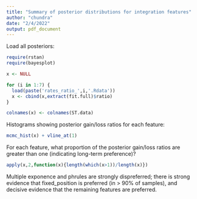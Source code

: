 ```yaml
---
title: "Summary of posterior distributions for integration features"
author: "chundra"
date: "2/4/2022"
output: pdf_document
---
```


Load all posteriors:

```r
require(rstan)
require(bayesplot)

x <- NULL

for (i in 1:7) {
  load(paste('rates_ratio_',i,'.Rdata'))
  x <- cbind(x,extract(fit.full)$ratio)
}

colnames(x) <- colnames(ST.data)
```

Histograms showing posterior gain/loss ratios for each feature:

```r
mcmc_hist(x) + vline_at(1)
```

For each feature, what proportion of the posterior gain/loss ratios are greater than one (indicating long-term preference)?

```r
apply(x,2,function(x){length(which(x>1))/length(x)})
```

Multiple exponence and phrules are strongly dispreferred; there is strong evidence that fixed_position is preferred (in > 90% of samples), and decisive evidence that the remaining features are preferred.